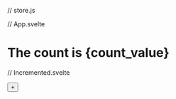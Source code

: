 // store.js



// App.svelte

<script>

  let count_value;

  const unsubscribe = count.subscribe(value => {
    count_value = value;
  });
</script>

<h1>The count is {count_value}</h1>

<Incrementer/>

// Incremented.svelte

<script>

  function increment() {
    count.update(n => n + 1);
  }
</script>

<button on:click={increment}>
  +
</button>
